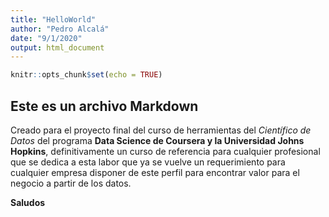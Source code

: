 ```yaml
---
title: "HelloWorld"
author: "Pedro Alcalá"
date: "9/1/2020"
output: html_document
---
```


```r
knitr::opts_chunk$set(echo = TRUE)
```

## Este es un archivo Markdown 
Creado para el proyecto final del curso de herramientas del *Científico de Datos* del programa **Data Science de Coursera y la Universidad Johns Hopkins**, definitivamente un curso de referencia para cualquier profesional que se dedica a esta labor que ya se vuelve un requerimiento para cualquier empresa disponer de este perfil para encontrar valor para el negocio a partir de los datos.

**Saludos**



